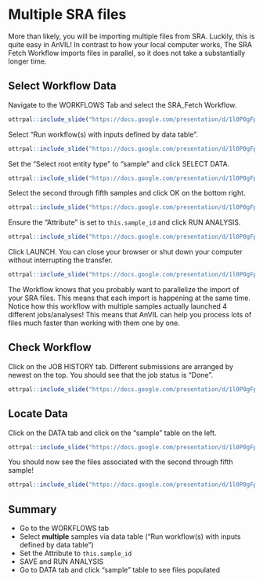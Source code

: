 
# Multiple SRA files {#multiple-sra-files}

More than likely, you will be importing multiple files from SRA. Luckily, this is quite easy in AnVIL! In contrast to how your local computer works, The SRA Fetch Workflow imports files in parallel, so it does not take a substantially longer time.

## Select Workflow Data

Navigate to the WORKFLOWS Tab and select the SRA_Fetch Workflow.

```r
ottrpal::include_slide("https://docs.google.com/presentation/d/1l0P0gFpsPkYG7blqJ_5JyYYlztJFZDD39CnIB4svrY8/edit#slide=id.g1f25a933000_0_0")
```

Select "Run workflow(s) with inputs defined by data table".

```r
ottrpal::include_slide("https://docs.google.com/presentation/d/1l0P0gFpsPkYG7blqJ_5JyYYlztJFZDD39CnIB4svrY8/edit#slide=id.g1f25a933000_0_10")
```

Set the "Select root entity type" to "sample" and click SELECT DATA.

```r
ottrpal::include_slide("https://docs.google.com/presentation/d/1l0P0gFpsPkYG7blqJ_5JyYYlztJFZDD39CnIB4svrY8/edit#slide=id.g208af248fb0_0_0")
```

Select the second through fifth samples and click OK on the bottom right.

```r
ottrpal::include_slide("https://docs.google.com/presentation/d/1l0P0gFpsPkYG7blqJ_5JyYYlztJFZDD39CnIB4svrY8/edit#slide=id.g208b8f790dc_23_54")
```

Ensure the "Attribute" is set to `this.sample_id` and click RUN ANALYSIS.

```r
ottrpal::include_slide("https://docs.google.com/presentation/d/1l0P0gFpsPkYG7blqJ_5JyYYlztJFZDD39CnIB4svrY8/edit#slide=id.g208b8f790dc_23_64")
```

Click LAUNCH. You can close your browser or shut down your computer without interrupting the transfer.

```r
ottrpal::include_slide("https://docs.google.com/presentation/d/1l0P0gFpsPkYG7blqJ_5JyYYlztJFZDD39CnIB4svrY8/edit#slide=id.g208b8f790dc_23_73")
```

::: {.notice}
The Workflow knows that you probably want to parallelize the import of your SRA files. This means that each import is happening at the same time. Notice how this workflow with multiple samples actually launched 4 different jobs/analyses! This means that AnVIL can help you process lots of files much faster than working with them one by one.
:::

## Check Workflow

Click on the JOB HISTORY tab. Different submissions are arranged by newest on the top. You should see that the job status is "Done".

```r
ottrpal::include_slide("https://docs.google.com/presentation/d/1l0P0gFpsPkYG7blqJ_5JyYYlztJFZDD39CnIB4svrY8/edit#slide=id.g208b8f790dc_23_83")
```


## Locate Data

Click on the DATA tab and click on the "sample" table on the left.

```r
ottrpal::include_slide("https://docs.google.com/presentation/d/1l0P0gFpsPkYG7blqJ_5JyYYlztJFZDD39CnIB4svrY8/edit#slide=id.g208b8f790dc_23_31")
```

You should now see the files associated with the second through fifth sample!

```r
ottrpal::include_slide("https://docs.google.com/presentation/d/1l0P0gFpsPkYG7blqJ_5JyYYlztJFZDD39CnIB4svrY8/edit#slide=id.g208b8f790dc_23_92")
```

## Summary

- Go to the WORKFLOWS tab
- Select **multiple** samples via data table ("Run workflow(s) with inputs defined by data table")
- Set the Attribute to `this.sample_id`
- SAVE and RUN ANALYSIS
- Go to DATA tab and click "sample" table to see files populated
